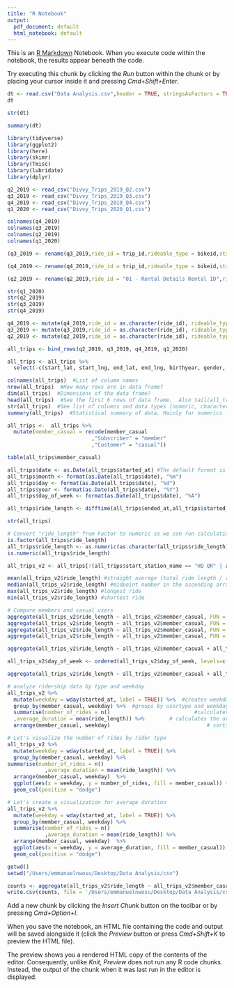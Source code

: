 ```yaml
---
title: "R Notebook"
output:
  pdf_document: default
  html_notebook: default
---
```


This is an [R Markdown](http://rmarkdown.rstudio.com) Notebook. When you execute code within the notebook, the results appear beneath the code. 

Try executing this chunk by clicking the *Run* button within the chunk or by placing your cursor inside it and pressing *Cmd+Shift+Enter*. 

```r
dt <- read.csv("Data Analysis.csv",header = TRUE, stringsAsFactors = TRUE)
dt
```

```r
str(dt)
```

```r
summary(dt)
```

```r
library(tidyverse)
library(ggplot2)
library(here)
library(skimr)
library(Tmisc)
library(lubridate)
library(dplyr)
```

```r
q2_2019 <- read_csv("Divvy_Trips_2019_Q2.csv")
q3_2019 <- read_csv("Divvy_Trips_2019_Q3.csv")
q4_2019 <- read_csv("Divvy_Trips_2019_Q4.csv")
q1_2020 <- read_csv("Divvy_Trips_2020_Q1.csv")

```

```r
colnames(q4_2019)
colnames(q3_2019)
colnames(q2_2019)
colnames(q1_2020)
```

```r
(q3_2019 <- rename(q3_2019,ride_id = trip_id,rideable_type = bikeid,started_at = start_time,ended_at = end_time,start_station_name = from_station_name,start_station_id = from_station_id,end_station_name = to_station_name,end_station_id = to_station_id,member_casual = usertype))
```

```r
(q4_2019 <- rename(q4_2019,ride_id = trip_id,rideable_type = bikeid,started_at = start_time,ended_at = end_time,start_station_name = from_station_name,start_station_id = from_station_id,end_station_name = to_station_name,end_station_id = to_station_id,member_casual = usertype))
```

```r
(q2_2019 <- rename(q2_2019,ride_id = "01 - Rental Details Rental ID",rideable_type = "01 - Rental Details Bike ID",started_at = "01 - Rental Details Local Start Time",ended_at = "01 - Rental Details Local End Time",start_station_name = "03 - Rental Start Station Name",start_station_id = "03 - Rental Start Station ID",end_station_name = "02 - Rental End Station Name",end_station_id = "02 - Rental End Station ID",member_casual = "User Type"))
```

```r
str(q1_2020)
str(q2_2019)
str(q3_2019)
str(q4_2019)
```

```r
q4_2019 <- mutate(q4_2019,ride_id = as.character(ride_id), rideable_type = as.character(rideable_type))
q3_2019 <- mutate(q3_2019,ride_id = as.character(ride_id), rideable_type = as.character(rideable_type))
q2_2019 <- mutate(q2_2019,ride_id = as.character(ride_id), rideable_type = as.character(rideable_type))
```

```r
all_trips <- bind_rows(q2_2019, q3_2019, q4_2019, q1_2020)
```

```r
all_trips <- all_trips %>%  
  select(-c(start_lat, start_lng, end_lat, end_lng, birthyear, gender, "01 - Rental Details Duration In Seconds Uncapped", "05 - Member Details Member Birthday Year", "Member Gender", "tripduration"))
```

```r
colnames(all_trips)  #List of column names
nrow(all_trips)  #How many rows are in data frame?
dim(all_trips)  #Dimensions of the data frame?
head(all_trips)  #See the first 6 rows of data frame.  Also tail(all_trips)
str(all_trips)  #See list of columns and data types (numeric, character, etc)
summary(all_trips)  #Statistical summary of data. Mainly for numerics

```

```r
all_trips <-  all_trips %>% 
  mutate(member_casual = recode(member_casual
                           ,"Subscriber" = "member"
                           ,"Customer" = "casual"))

```

```r
table(all_trips$member_casual)
```

```r
all_trips$date <- as.Date(all_trips$started_at) #The default format is yyyy-mm-dd
all_trips$month <- format(as.Date(all_trips$date), "%m")
all_trips$day <- format(as.Date(all_trips$date), "%d")
all_trips$year <- format(as.Date(all_trips$date), "%Y")
all_trips$day_of_week <- format(as.Date(all_trips$date), "%A")

```

```r
all_trips$ride_length <- difftime(all_trips$ended_at,all_trips$started_at)

```

```r
str(all_trips)
```

```r
# Convert "ride_length" from Factor to numeric so we can run calculations on the data
is.factor(all_trips$ride_length)
all_trips$ride_length <- as.numeric(as.character(all_trips$ride_length))
is.numeric(all_trips$ride_length)

```

```r
all_trips_v2 <- all_trips[!(all_trips$start_station_name == "HQ QR" | all_trips$ride_length<0),]
```

```r
mean(all_trips_v2$ride_length) #straight average (total ride length / rides)
median(all_trips_v2$ride_length) #midpoint number in the ascending array of ride lengths
max(all_trips_v2$ride_length) #longest ride
min(all_trips_v2$ride_length) #shortest ride
```

```r
# Compare members and casual users
aggregate(all_trips_v2$ride_length ~ all_trips_v2$member_casual, FUN = mean)
aggregate(all_trips_v2$ride_length ~ all_trips_v2$member_casual, FUN = median)
aggregate(all_trips_v2$ride_length ~ all_trips_v2$member_casual, FUN = max)
aggregate(all_trips_v2$ride_length ~ all_trips_v2$member_casual, FUN = min)
```

```r
aggregate(all_trips_v2$ride_length ~ all_trips_v2$member_casual + all_trips_v2$day_of_week, FUN = mean)
```

```r
all_trips_v2$day_of_week <- ordered(all_trips_v2$day_of_week, levels=c("Sunday", "Monday", "Tuesday", "Wednesday", "Thursday", "Friday", "Saturday"))
```

```r
aggregate(all_trips_v2$ride_length ~ all_trips_v2$member_casual + all_trips_v2$day_of_week, FUN = mean)
```

```r
# analyze ridership data by type and weekday
all_trips_v2 %>% 
  mutate(weekday = wday(started_at, label = TRUE)) %>%  #creates weekday field using wday()
  group_by(member_casual, weekday) %>%  #groups by usertype and weekday
  summarise(number_of_rides = n()							#calculates the number of rides and average duration 
  ,average_duration = mean(ride_length)) %>% 		# calculates the average duration
  arrange(member_casual, weekday)								# sorts
```


```r
# Let's visualize the number of rides by rider type
all_trips_v2 %>% 
  mutate(weekday = wday(started_at, label = TRUE)) %>% 
  group_by(member_casual, weekday) %>% 
summarise(number_of_rides = n()
            ,average_duration = mean(ride_length)) %>% 
  arrange(member_casual, weekday)  %>% 
  ggplot(aes(x = weekday, y = number_of_rides, fill = member_casual)) +
  geom_col(position = "dodge")

```


```r
# Let's create a visualization for average duration
all_trips_v2 %>% 
  mutate(weekday = wday(started_at, label = TRUE)) %>% 
  group_by(member_casual, weekday) %>% 
  summarise(number_of_rides = n()
            ,average_duration = mean(ride_length)) %>% 
  arrange(member_casual, weekday)  %>% 
  ggplot(aes(x = weekday, y = average_duration, fill = member_casual)) +
  geom_col(position = "dodge")
```

```r
getwd()
setwd("/Users/emmanuelnwosu/Desktop/Data Analysis/csv")
```



```r
counts <- aggregate(all_trips_v2$ride_length ~ all_trips_v2$member_casual + all_trips_v2$day_of_week, FUN = mean)
write.csv(counts, file = '/Users/emmanuelnwosu/Desktop/Data Analysis/csv/avg_ride_length.csv')


```





























Add a new chunk by clicking the *Insert Chunk* button on the toolbar or by pressing *Cmd+Option+I*.

When you save the notebook, an HTML file containing the code and output will be saved alongside it (click the *Preview* button or press *Cmd+Shift+K* to preview the HTML file). 

The preview shows you a rendered HTML copy of the contents of the editor. Consequently, unlike *Knit*, *Preview* does not run any R code chunks. Instead, the output of the chunk when it was last run in the editor is displayed.

